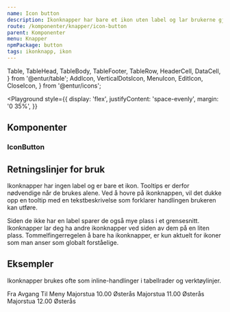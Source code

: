 ```yaml
---
name: Icon button
description: Ikonknapper har bare et ikon uten label og lar brukerne gjøre handlinger og ta valg med et enkelt klikk.
route: /komponenter/knapper/icon-button
parent: Komponenter
menu: Knapper
npmPackage: button
tags: ikonknapp, ikon
---
```


  Table,
  TableHead,
  TableBody,
  TableFooter,
  TableRow,
  HeaderCell,
  DataCell,
} from '@entur/table';
  AddIcon,
  VerticalDotsIcon,
  MenuIcon,
  EditIcon,
  CloseIcon,
} from '@entur/icons';

<PageHeader />

<Playground
  style={{
    display: 'flex',
    justifyContent: 'space-evenly',
    margin: '0 35%',
  }}
>
  <Tooltip placement="bottom" content="Legg til">
    <IconButton>
      <AddIcon />
    </IconButton>
  </Tooltip>
  <Tooltip placement="bottom" content="Meny">
    <IconButton>
      <MenuIcon />
    </IconButton>
  </Tooltip>
  <Tooltip placement="bottom" content="Rediger">
    <IconButton>
      <EditIcon />
    </IconButton>
  </Tooltip>
  <Tooltip placement="bottom" content="Lukk">
    <IconButton>
      <CloseIcon />
    </IconButton>
  </Tooltip>
</Playground>

## Komponenter

### IconButton

<ImportStatement imports="IconButton" />
<Props of={IconButton} />

## Retningslinjer for bruk

Ikonknapper har ingen label og er bare et ikon. Tooltips er derfor nødvendige når de brukes alene.
Ved å hovre på ikonknappen, vil det dukke opp en tooltip med en tekstbeskrivelse som forklarer
handlingen brukeren kan utføre.

Siden de ikke har en label sparer de også mye plass i et grensesnitt.
Ikonknapper lar deg ha andre ikonknapper ved siden av dem på en liten plass.
Tommelfingerregelen å bare ha ikonknapper, er kun aktuelt for ikoner som man anser som globalt forståelige.

## Eksempler

Ikonknapper brukes ofte som inline-handlinger i tabellrader og verktøylinjer.

<Playground>
  <Table>
    <TableHead>
      <TableRow>
        <HeaderCell>Fra</HeaderCell>
        <HeaderCell>Avgang</HeaderCell>
        <HeaderCell>Til</HeaderCell>
        <HeaderCell>Meny</HeaderCell>
      </TableRow>
    </TableHead>
    <TableBody>
      <TableRow>
        <DataCell>Majorstua</DataCell>
        <DataCell>10.00</DataCell>
        <DataCell>Østerås</DataCell>
        <DataCell>
          <IconButton>
            <VerticalDotsIcon />
          </IconButton>
        </DataCell>
      </TableRow>
      <TableRow>
        <DataCell>Majorstua</DataCell>
        <DataCell>11.00</DataCell>
        <DataCell>Østerås</DataCell>
        <DataCell>
          <IconButton>
            <VerticalDotsIcon />
          </IconButton>
        </DataCell>
      </TableRow>
      <TableRow>
        <DataCell>Majorstua</DataCell>
        <DataCell>12.00</DataCell>
        <DataCell>Østerås</DataCell>
        <DataCell>
          <IconButton>
            <VerticalDotsIcon />
          </IconButton>
        </DataCell>
      </TableRow>
    </TableBody>
  </Table>
</Playground>
